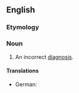 ==English==

===Etymology===
{{prefix|en|mis|diagnosis}}

===Noun===
{{en-noun|~|misdiagnoses}}

# An incorrect [[diagnosis]].

====Translations====
{{trans-top|An incorrect diagnosis}}
* German: {{t+|de|Fehldiagnose|f}}
{{trans-mid}}
{{trans-bottom}}